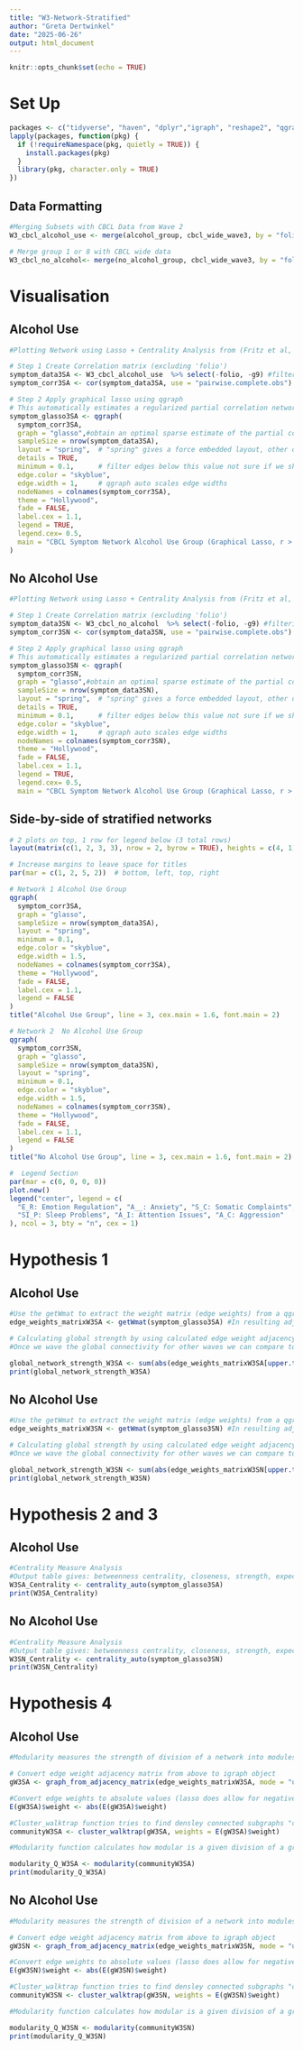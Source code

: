 ```yaml
---
title: "W3-Network-Stratified"
author: "Greta Dertwinkel"
date: "2025-06-26"
output: html_document
---
```


```r
knitr::opts_chunk$set(echo = TRUE)
```

# Set Up
```r
packages <- c("tidyverse", "haven", "dplyr","igraph", "reshape2", "qgraph")
lapply(packages, function(pkg) {
  if (!requireNamespace(pkg, quietly = TRUE)) {
    install.packages(pkg)
  }
  library(pkg, character.only = TRUE)
})
```

## Data Formatting
```r
#Merging Subsets with CBCL Data from Wave 2
W3_cbcl_alcohol_use <- merge(alcohol_group, cbcl_wide_wave3, by = "folio")

# Merge group 1 or 8 with CBCL wide data
W3_cbcl_no_alcohol<- merge(no_alcohol_group, cbcl_wide_wave3, by = "folio")
```

# Visualisation

## Alcohol Use 
```r
#Plotting Network using Lasso + Centrality Analysis from (Fritz et al, 2020)}

# Step 1 Create Correlation matrix (excluding 'folio')
symptom_data3SA <- W3_cbcl_alcohol_use  %>% select(-folio, -g9) #filtering participant ID 
symptom_corr3SA <- cor(symptom_data3SA, use = "pairwise.complete.obs") # cor function computes the correlation between columns x and y,  "pairwise.complete.obscomputes each pairwise correlation using only the rows (observations) that have non-missing values for that pair of variables

# Step 2 Apply graphical lasso using qgraph
# This automatically estimates a regularized partial correlation network
symptom_glasso3SA <- qgraph(
  symptom_corr3SA,
  graph = "glasso",#obtain an optimal sparse estimate of the partial correlation matrix using the glasso package (Friedman, Hastie and Tibshirani, 2011)
  sampleSize = nrow(symptom_data3SA),
  layout = "spring",  # "spring" gives a force embedded layout, other options are "circle" or "groups", in fritz paper she used "layout"
  details = TRUE,
  minimum = 0.1,      # filter edges below this value not sure if we should filter for a maximum too 
  edge.color = "skyblue",
  edge.width = 1,     # qgraph auto scales edge widths
  nodeNames = colnames(symptom_corr3SA),
  theme = "Hollywood",
  fade = FALSE,
  label.cex = 1.1,
  legend = TRUE,
  legend.cex= 0.5,
  main = "CBCL Symptom Network Alcohol Use Group (Graphical Lasso, r > 0.4)"
)
```

## No Alcohol Use
```r
#Plotting Network using Lasso + Centrality Analysis from (Fritz et al, 2020)}

# Step 1 Create Correlation matrix (excluding 'folio')
symptom_data3SN <- W3_cbcl_no_alcohol  %>% select(-folio, -g9) #filtering participant ID 
symptom_corr3SN <- cor(symptom_data3SN, use = "pairwise.complete.obs") # cor function computes the correlation between columns x and y,  "pairwise.complete.obscomputes each pairwise correlation using only the rows (observations) that have non-missing values for that pair of variables

# Step 2 Apply graphical lasso using qgraph
# This automatically estimates a regularized partial correlation network
symptom_glasso3SN <- qgraph(
  symptom_corr3SN,
  graph = "glasso",#obtain an optimal sparse estimate of the partial correlation matrix using the glasso package (Friedman, Hastie and Tibshirani, 2011)
  sampleSize = nrow(symptom_data3SN),
  layout = "spring",  # "spring" gives a force embedded layout, other options are "circle" or "groups", in fritz paper she used "layout"
  details = TRUE,
  minimum = 0.1,      # filter edges below this value not sure if we should filter for a maximum too 
  edge.color = "skyblue",
  edge.width = 1,     # qgraph auto scales edge widths
  nodeNames = colnames(symptom_corr3SN),
  theme = "Hollywood",
  fade = FALSE,
  label.cex = 1.1,
  legend = TRUE,
  legend.cex= 0.5,
  main = "CBCL Symptom Network Alcohol Use Group (Graphical Lasso, r > 0.4)")

```
## Side-by-side of stratified networks 
```r

# 2 plots on top, 1 row for legend below (3 total rows)
layout(matrix(c(1, 2, 3, 3), nrow = 2, byrow = TRUE), heights = c(4, 1))

# Increase margins to leave space for titles
par(mar = c(1, 2, 5, 2))  # bottom, left, top, right

# Network 1 Alcohol Use Group 
qgraph(
  symptom_corr3SA,
  graph = "glasso",
  sampleSize = nrow(symptom_data3SA),
  layout = "spring",
  minimum = 0.1,
  edge.color = "skyblue",
  edge.width = 1.5,
  nodeNames = colnames(symptom_corr3SA),
  theme = "Hollywood",
  fade = FALSE,
  label.cex = 1.1,
  legend = FALSE
)
title("Alcohol Use Group", line = 3, cex.main = 1.6, font.main = 2)

# Network 2  No Alcohol Use Group 
qgraph(
  symptom_corr3SN,
  graph = "glasso",
  sampleSize = nrow(symptom_data3SN),
  layout = "spring",
  minimum = 0.1,
  edge.color = "skyblue",
  edge.width = 1.5,
  nodeNames = colnames(symptom_corr3SN),
  theme = "Hollywood",
  fade = FALSE,
  label.cex = 1.1,
  legend = FALSE
)
title("No Alcohol Use Group", line = 3, cex.main = 1.6, font.main = 2)

#  Legend Section
par(mar = c(0, 0, 0, 0))
plot.new()
legend("center", legend = c(
  "E_R: Emotion Regulation", "A__: Anxiety", "S_C: Somatic Complaints", "Sc_P: Social Problems",
  "SI_P: Sleep Problems", "A_I: Attention Issues", "A_C: Aggression"
), ncol = 3, bty = "n", cex = 1) 
```

# Hypothesis 1
## Alcohol Use 
```r
#Use the getWmat to extract the weight matrix (edge weights) from a qgraph object 
edge_weights_matrixW3SA <- getWmat(symptom_glasso3SA) #In resulting adjacency matrix each cell represents the edge weight correlation between variables can be positive (direct relationship ) or negative (inverse relationship) or 0 (no edge)

# Calculating global strength by using calculated edge weight adjacency matrix from above, excludes diagnoal (repeated relationships), extracts only unique edge weights, takes their absolute value and adds them all up thus global network  strength = sum of absolute edge weights
#Once we wave the global connectivity for other waves we can compare to see if other waves have greater or decreased symptomp connectivity 

global_network_strength_W3SA <- sum(abs(edge_weights_matrixW3SA[upper.tri(edge_weights_matrixW3SA)]))
print(global_network_strength_W3SA)
```

## No Alcohol Use
```r
#Use the getWmat to extract the weight matrix (edge weights) from a qgraph object 
edge_weights_matrixW3SN <- getWmat(symptom_glasso3SN) #In resulting adjacency matrix each cell represents the edge weight correlation between variables can be positive (direct relationship ) or negative (inverse relationship) or 0 (no edge)

# Calculating global strength by using calculated edge weight adjacency matrix from above, excludes diagnoal (repeated relationships), extracts only unique edge weights, takes their absolute value and adds them all up thus global network  strength = sum of absolute edge weights
#Once we wave the global connectivity for other waves we can compare to see if other waves have greater or decreased symptomp connectivity 

global_network_strength_W3SN <- sum(abs(edge_weights_matrixW3SN[upper.tri(edge_weights_matrixW3SN)]))
print(global_network_strength_W3SN)
```

# Hypothesis 2 and 3
## Alcohol Use
```r
#Centrality Measure Analysis 
#Output table gives: betweenness centrality, closeness, strength, expected influence, shortest path length 
W3SA_Centrality <- centrality_auto(symptom_glasso3SA)
print(W3SA_Centrality)
```

## No Alcohol Use
```r
#Centrality Measure Analysis 
#Output table gives: betweenness centrality, closeness, strength, expected influence, shortest path length 
W3SN_Centrality <- centrality_auto(symptom_glasso3SN)
print(W3SN_Centrality)
```


# Hypothesis 4
## Alcohol Use
```r
#Modularity measures the strength of division of a network into modules (i.e., communities or clusters). A higher Q (typically 0.3–0.7) indicates a clearer, well-separated modular structure.

# Convert edge weight adjacency matrix from above to igraph object
gW3SA <- graph_from_adjacency_matrix(edge_weights_matrixW3SA, mode = "undirected", weighted = TRUE, diag = FALSE)

#Convert edge weights to absolute values (lasso does allow for negative weight values)
E(gW3SA)$weight <- abs(E(gW3SA)$weight)

#Cluster_walktrap function tries to find densley connected subgraphs "communities" in a graph via random walks. The idea is that short random walks tend to stay in the same community 
communityW3SA <- cluster_walktrap(gW3SA, weights = E(gW3SA)$weight)

#Modularity function calculates how modular is a given division of a graph into subgraphs, from (McElroy et al) Q index >0.3 suggesting nodes are arranged in non-random communities 

modularity_Q_W3SA <- modularity(communityW3SA)
print(modularity_Q_W3SA)
```

## No Alcohol Use
```r
#Modularity measures the strength of division of a network into modules (i.e., communities or clusters). A higher Q (typically 0.3–0.7) indicates a clearer, well-separated modular structure.

# Convert edge weight adjacency matrix from above to igraph object
gW3SN <- graph_from_adjacency_matrix(edge_weights_matrixW3SN, mode = "undirected", weighted = TRUE, diag = FALSE)

#Convert edge weights to absolute values (lasso does allow for negative weight values)
E(gW3SN)$weight <- abs(E(gW3SN)$weight)

#Cluster_walktrap function tries to find densley connected subgraphs "communities" in a graph via random walks. The idea is that short random walks tend to stay in the same community 
communityW3SN <- cluster_walktrap(gW3SN, weights = E(gW3SN)$weight)

#Modularity function calculates how modular is a given division of a graph into subgraphs, from (McElroy et al) Q index >0.3 suggesting nodes are arranged in non-random communities 

modularity_Q_W3SN <- modularity(communityW3SN)
print(modularity_Q_W3SN)
```
